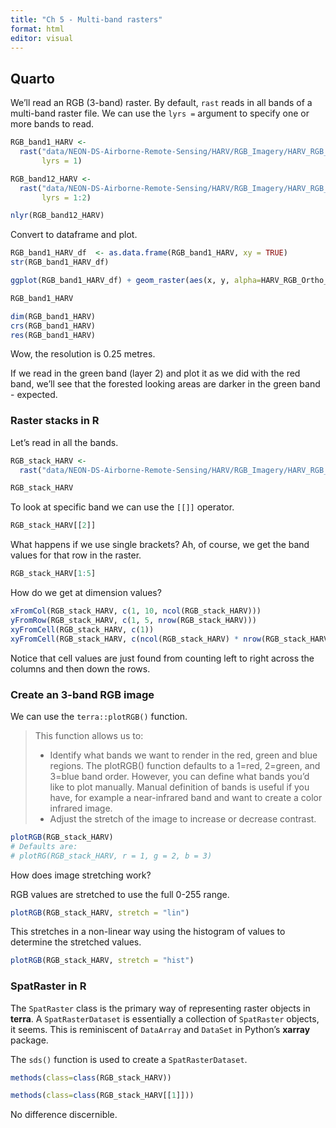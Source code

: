 ```yaml
---
title: "Ch 5 - Multi-band rasters"
format: html
editor: visual
---
```


## Quarto

We'll read an RGB (3-band) raster. By default, `rast` reads in all bands of a multi-band raster file. We can use the `lyrs =` argument to specify one or more bands to read.

```r
RGB_band1_HARV <- 
  rast("data/NEON-DS-Airborne-Remote-Sensing/HARV/RGB_Imagery/HARV_RGB_Ortho.tif", 
       lyrs = 1)

RGB_band12_HARV <- 
  rast("data/NEON-DS-Airborne-Remote-Sensing/HARV/RGB_Imagery/HARV_RGB_Ortho.tif", 
       lyrs = 1:2)

nlyr(RGB_band12_HARV)
```

Convert to dataframe and plot.

```r
RGB_band1_HARV_df  <- as.data.frame(RGB_band1_HARV, xy = TRUE)
str(RGB_band1_HARV_df)
```

```r
ggplot(RGB_band1_HARV_df) + geom_raster(aes(x, y, alpha=HARV_RGB_Ortho_1))
```

```r
RGB_band1_HARV
```

```r
dim(RGB_band1_HARV)
crs(RGB_band1_HARV)
res(RGB_band1_HARV)
```

Wow, the resolution is 0.25 metres.

If we read in the green band (layer 2) and plot it as we did with the red band, we'll see that the forested looking areas are darker in the green band - expected.

### Raster stacks in R

Let's read in all the bands.

```r
RGB_stack_HARV <- 
  rast("data/NEON-DS-Airborne-Remote-Sensing/HARV/RGB_Imagery/HARV_RGB_Ortho.tif")
```

```r
RGB_stack_HARV
```

To look at specific band we can use the `[[]]` operator.

```r
RGB_stack_HARV[[2]]
```

What happens if we use single brackets? Ah, of course, we get the band values for that row in the raster.

```r
RGB_stack_HARV[1:5]

```

How do we get at dimension values?

```r
xFromCol(RGB_stack_HARV, c(1, 10, ncol(RGB_stack_HARV)))
yFromRow(RGB_stack_HARV, c(1, 5, nrow(RGB_stack_HARV)))
xyFromCell(RGB_stack_HARV, c(1))
xyFromCell(RGB_stack_HARV, c(ncol(RGB_stack_HARV) * nrow(RGB_stack_HARV)))
```

Notice that cell values are just found from counting left to right across the columns and then down the rows.

### Create an 3-band RGB image

We can use the `terra::plotRGB()` function.

> This function allows us to:
>
> -   Identify what bands we want to render in the red, green and blue regions. The plotRGB() function defaults to a 1=red, 2=green, and 3=blue band order. However, you can define what bands you'd like to plot manually. Manual definition of bands is useful if you have, for example a near-infrared band and want to create a color infrared image.
> -   Adjust the stretch of the image to increase or decrease contrast.

```r
plotRGB(RGB_stack_HARV)
# Defaults are:
# plotRG(RGB_stack_HARV, r = 1, g = 2, b = 3)
```

How does image stretching work?

RGB values are stretched to use the full 0-255 range.

```r
plotRGB(RGB_stack_HARV, stretch = "lin")
```

This stretches in a non-linear way using the histogram of values to determine the stretched values.

```r
plotRGB(RGB_stack_HARV, stretch = "hist")
```

### SpatRaster in R

The `SpatRaster` class is the primary way of representing raster objects in **terra**. A `SpatRasterDataset` is essentially a collection of `SpatRaster` objects, it seems. This is reminiscent of `DataArray` and `DataSet` in Python's **xarray** package.

The `sds()` function is used to create a `SpatRasterDataset`.

```r
methods(class=class(RGB_stack_HARV))
```

```r
methods(class=class(RGB_stack_HARV[[1]]))
```

No difference discernible.
